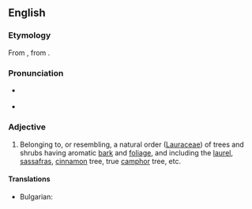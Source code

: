==English==

===Etymology===
From {{m|mul|Lauraceae}}, from {{uder|en|la|laurus||laurel}}.

===Pronunciation===
* {{a|US}} {{IPA|en|/ˌlɔɹˈeɪ.ʃəs/}}
* {{rhymes|en|eɪʃəs|s=3}}

===Adjective===
{{en-adj}}

# {{lb|en|botany}} Belonging to, or resembling, a natural order ([[Lauraceae]]) of trees and shrubs having aromatic [[bark]] and [[foliage]], and including the [[laurel]], [[sassafras]], [[cinnamon]] tree, true [[camphor]] tree, etc.

====Translations====
{{trans-top|[[Lauraceae]]}}
* Bulgarian: {{t|bg|лавров}}
{{trans-mid}}

{{trans-bottom}}